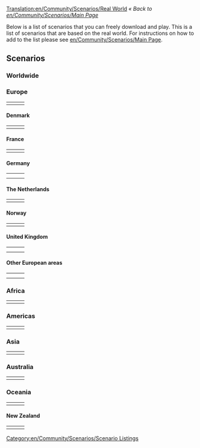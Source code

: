 [[Translation:en/Community/Scenarios/Real World]]
''« Back to [[en/Community/Scenarios/Main Page]]''

Below is a list of scenarios that you can freely download and play. This is a list of scenarios that are based on the real world. For instructions on how to add to the list please see [[en/Community/Scenarios/Main Page]].

==Scenarios==

=== Worldwide ===

{{Page:en/Community/Scenarios/CarstsWorldScenario}}

=== Europe ===

{|
|- valign="top"
|style="border:none;background:white"|
{{Page:en/Community/Scenarios/Europe}}

|style="border:none;background:white"|
{{Page:en/Europe 1960}}

|style="border:none;background:white"|
<!-- {{ ... }} -->

|}

==== Denmark ====

{|
|- valign="top"
|style="border:none;background:white"|
{{Page:en/Community/Scenarios/Denmark}}

|style="border:none;background:white"|
{{Page:en/Community/Scenarios/Oresund}}
<!-- {{scenario:&Ouml;resund, Denmark,Sweden}} -->

|style="border:none;background:white"|
<!-- {{ ... }} -->

|}

==== France ====

{|
|- valign="top"
|style="border:none;background:white"|
{{Page:en/France}}

|style="border:none;background:white"|
{{Page:en/Jungle Urbaine (Paris)}}

|style="border:none;background:white"|
{{Page:en/Community/Scenarios/South West France}}

|}

==== Germany ====

{|
|- valign="top"
|style="border:none;background:white"|
{{Page:en/Community/Scenarios/German Reunification}}

|style="border:none;background:white"|
{{Page:en/Karlsruhe}}

|style="border:none;background:white"|
{{Page:en/Oberbayern}}

|- valign="top"
|style="border:none;background:white"|
{{Page:en/Süd-Rheinland-Pfalz & Saarland}}

|style="border:none;background:white"|
<!-- {{ ... }} -->

|style="border:none;background:white"|
<!-- {{ ... }} -->

|}

==== The Netherlands ====

{|
|- valign="top"
|style="border:none;background:white"|
{{Page:en/Community/Scenarios/Flevoland}} 

|style="border:none;background:white"|
{{Page:en/Community/Scenarios/The Netherlands}}

|style="border:none;background:white"|
{{Page:en/The Netherlands detailed}}

|}

==== Norway ====

{|
|- valign="top"
|style="border:none;background:white"|
{{Page:en/Bergen}}

|style="border:none;background:white"|
{{Page:en/Svalbard}} 

|style="border:none;background:white"|
<!-- {{ ... }} -->

|}

==== United Kingdom ====

{|
|- valign="top"
|style="border:none;background:white"|
{{Page:en/Community/Scenarios/North England}}

|style="border:none;background:white"|
{{Page:en/Community/Scenarios/North-West Europe}}

|style="border:none;background:white"|
{{Page:en/Community/Scenarios/Northumberland, England}} 

|- valign="top"
|style="border:none;background:white"|
{{Page:en/Community/Scenarios/South Yorkshire}} 

|style="border:none;background:white"|
{{Page:en/Community/Scenarios/United Kingdom}}

|style="border:none;background:white"|
<!-- {{ ... }} -->

|}

==== Other European areas ====

{|
|- valign="top"
|style="border:none;background:white"|
{{Page:en/Basque Country}} <!-- mainly Spain -->

|style="border:none;background:white"|
{{Page:en/Community/Scenarios/Iceland}}

|style="border:none;background:white"|
{{Page:en/Community/Scenarios/Italy}}

|- valign="top"
|style="border:none;background:white"|
{{Page:en/Community/Scenarios/Lithuania}}

|style="border:none;background:white"|
{{Page:en/Community/Scenarios/Latvia}}

|style="border:none;background:white"|
{{Page:en/Community/Scenarios/Malta}}

|style="border:none;background:white"|
<!-- {{ ... }} -->

|}

=== Africa ===

{|
|- valign="top"
|style="border:none;background:white"|
{{Page:en/Community/Scenarios/Alexander to Karthoum}}

|style="border:none;background:white"|
<!-- {{ ... }} -->

|style="border:none;background:white"|
<!-- {{ ... }} -->

|}

=== Americas ===

{|
|- valign="top"
|style="border:none;background:white"|
{{Page:en/Community/Scenarios/Cuba}}

|style="border:none;background:white"|
{{Page:en/Community/Scenarios/Florida}}

|style="border:none;background:white"|
{{Page:en/Community/Scenarios/Jamaica}}

|}

=== Asia ===

{|
|- valign="top"
|style="border:none;background:white"|
{{Page:en/Malaysia}}

|style="border:none;background:white"|
<!-- {{ ... }} -->

|style="border:none;background:white"|
<!-- {{ ... }} -->

|}

=== Australia ===

{|
|- valign="top"
|style="border:none;background:white"|
{{Page:en/Community/Scenarios/Australia Flat}}

|style="border:none;background:white"|
{{Page:en/Community/Scenarios/SE Australia}} 

|style="border:none;background:white"|
{{Page:en/Community/Scenarios/Tasmania}}

|}

=== Oceania ===

{|
|- valign="top"
|style="border:none;background:white"|
{{Page:en/Wake Island}}

|style="border:none;background:white"|
<!-- {{ ... }} -->

|style="border:none;background:white"|
<!-- {{ ... }} -->

|}

==== New Zealand ====

{|
|- valign="top"
|style="border:none;background:white"|
{{Page:en/Community/Scenarios/Chatham Islands}}

|style="border:none;background:white"|
{{Page:en/Community/Scenarios/New Zealand North Island}}

|style="border:none;background:white"|
{{Page:en/Community/Scenarios/New Zealand South Island arctic}} 

|}

[[Category:en/Community/Scenarios/Scenario Listings]]